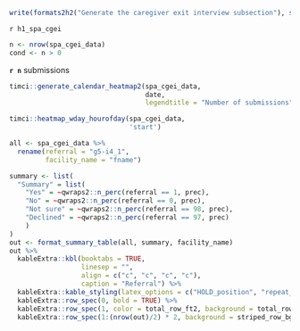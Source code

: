 \clearpage

```r
write(formats2h2("Generate the caregiver exit interview subsection"), stderr())
```

`r h1_spa_cgei`

```r
n <- nrow(spa_cgei_data)
cond <- n > 0
```

**`r n`** submissions

```r
timci::generate_calendar_heatmap2(spa_cgei_data,
                                  date,
                                  legendtitle = "Number of submissions")
```

```r
timci::heatmap_wday_hourofday(spa_cgei_data,
                              'start')
```

```r
all <- spa_cgei_data %>% 
  rename(referral = "g5-i4_1",
         facility_name = "fname")

summary <- list(
  "Summary" = list(
    "Yes" = ~qwraps2::n_perc(referral == 1, prec),
    "No" = ~qwraps2::n_perc(referral == 0, prec),
    "Not sure" = ~qwraps2::n_perc(referral == 98, prec),
    "Declined" = ~qwraps2::n_perc(referral == 97, prec)
    )
)
out <- format_summary_table(all, summary, facility_name)
out %>% 
  kableExtra::kbl(booktabs = TRUE,
                  linesep = "",
                  align = c("c", "c", "c", "c"),
                  caption = "Referral") %>% 
  kableExtra::kable_styling(latex_options = c("HOLD_position", "repeat_header"), font_size = table_fs) %>%
  kableExtra::row_spec(0, bold = TRUE) %>%
  kableExtra::row_spec(1, color = total_row_ft2, background = total_row_bg2, bold = TRUE) %>%
  kableExtra::row_spec(1:(nrow(out)/2) * 2, background = striped_row_bg)
```
